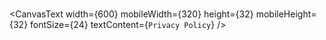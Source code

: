
<br />

<CanvasText
  width={600}
  mobileWidth={320}
  height={32}
  mobileHeight={32}
  fontSize={24}
  textContent={`Privacy Policy`}
/>

<CanvasText
  width={600}
  mobileWidth={320}
  height={4800}
  mobileHeight={8900}
  fontSize={14}
  textContentUrl={process.env.NEXT_PUBLIC_S3_URL_PRIVACY_POLICY}
/>
